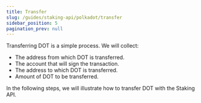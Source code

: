 ```yaml
---
title: Transfer
slug: /guides/staking-api/polkadot/transfer
sidebar_position: 5
pagination_prev: null
---
```


Transferring DOT is a simple process. We will collect:

- The address from which DOT is transferred.
- The account that will sign the transaction.
- The address to which DOT is transferred.
- Amount of DOT to be transferred.

In the following steps, we will illustrate how to transfer DOT with the Staking API.

